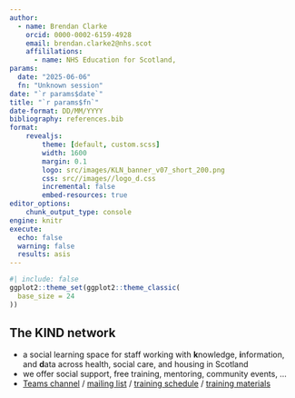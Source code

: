 ---
author: 
  - name: Brendan Clarke
    orcid: 0000-0002-6159-4928 
    email: brendan.clarke2@nhs.scot
    affililations:
      - name: NHS Education for Scotland, 
params:
  date: "2025-06-06"
  fn: "Unknown session"
date: "`r params$date`"
title: "`r params$fn`"
date-format: DD/MM/YYYY
bibliography: references.bib
format:
    revealjs:
        theme: [default, custom.scss]
        width: 1600
        margin: 0.1
        logo: src/images/KLN_banner_v07_short_200.png
        css: src//images//logo_d.css
        incremental: false
        embed-resources: true
editor_options: 
    chunk_output_type: console
engine: knitr
execute: 
  echo: false
  warning: false
  results: asis
---


```{r}
#| include: false
ggplot2::theme_set(ggplot2::theme_classic(
  base_size = 24
))

```

## The KIND network

-   a social learning space for staff working with **k**nowledge, **i**nformation, and **d**ata across health, social care, and housing in Scotland
-   we offer social support, free training, mentoring, community events, ...
-   [Teams channel](https://teams.microsoft.com/l/team/19%3AQZ7-PbFVcziG2piHLt1_ifey3I2cwFL0yBuTSS8vVao1%40thread.tacv2/conversations?groupId=106d08f3-9026-40e2-b3c7-87cd87304d58&tenantId=10efe0bd-a030-4bca-809c-b5e6745e499a) / [mailing list](https://forms.office.com/pages/responsepage.aspx?id=veDvEDCgykuAnLXmdF5JmpopIZB9ynRJnrPUHVFccipURjM2NkZJUkhGOFlQRjQxRFhVUTgwT0UwVyQlQCN0PWcu) / [training schedule](https://nes-dew.github.io/KIND-training/schedule.html) / [training materials](https://nes-dew.github.io/KIND-training/)





